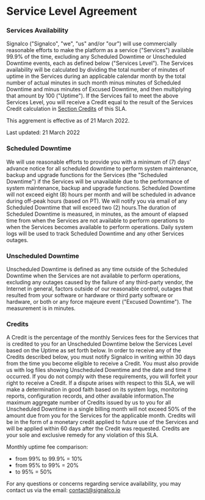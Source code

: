 # Service Level Agreement

### Services Availability

Signalco ("Signalco", "we", "us" and/or "our") will use commercially reasonable 
efforts to make the platform as a service ("Services") available 99.9% of the time,
excluding any Scheduled Downtime or Unscheduled Downtime events, each as defined below 
("Services Level"). The Services availability will be calculated by dividing the total 
number of minutes of uptime in the Services during an applicable calendar month by the 
total number of actual minutes in such month minus minutes of Scheduled Downtime and minus
minutes of Excused Downtime, and then multiplying that amount by 100 ("Uptime"). If the 
Services fail to meet the above Services Level, you will receive a Credit equal to the result 
of the Services Credit calculation in [Section Credits](#credits) of this SLA.

This aggrement is effective as of 21 March 2022.

Last updated: 21 March 2022

### Scheduled Downtime

We will use reasonable efforts to provide you with a minimum of (7) days' advance notice for all 
scheduled downtime to perform system maintenance, backup and upgrade functions for the Services 
(the "Scheduled Downtime") if the Services will be unavailable due to the performance of system maintenance, 
backup and upgrade functions. Scheduled Downtime will not exceed eight (8) hours per month and will be 
scheduled in advance during off-peak hours (based on PT). We will notify you via email of any Scheduled 
Downtime that will exceed two (2) hours.The duration of Scheduled Downtime is measured, in minutes, 
as the amount of elapsed time from when the Services are not available to perform operations to when the 
Services becomes available to perform operations. Daily system logs will be used to track Scheduled Downtime 
and any other Services outages.

### Unscheduled Downtime

Unscheduled Downtime is defined as any time outside of the Scheduled Downtime when the Services are 
not available to perform operations, excluding any outages caused by the failure of any third-party vendor,
the Internet in general, factors outside of our reasonable control, outages that resulted from your software
or hardware or third party software or hardware, or both or any force majeure event ("Excused Downtime"). 
The measurement is in minutes.

### Credits

A Credit is the percentage of the monthly Services fees for the Services that is credited to you for an 
Unscheduled Downtime below the Services Level based on the Uptime as set forth below. In order to receive 
any of the Credits described below, you must notify Signalco in writing within 30 days from the time you become 
eligible to receive a Credit. You must also provide us with log files showing Unscheduled Downtime and the 
date and time it occurred. If you do not comply with these requirements, you will forfeit your right to receive 
a Credit. If a dispute arises with respect to this SLA, we will make a determination in good faith based on 
its system logs, monitoring reports, configuration records, and other available information.The maximum aggregate
number of Credits issued by us to you for all Unscheduled Downtime in a single billing month will not exceed 50% 
of the amount due from you for the Services for the applicable month. Credits will be in the form of a monetary 
credit applied to future use of the Services and will be applied within 60 days after the Credit was requested. 
Credits are your sole and exclusive remedy for any violation of this SLA.

Monthly uptime fee comparison:
- from 99% to 99.9% = 10% 
- from 95% to 99% = 20%
- to 95% = 50%

For any questions or concerns regarding service availability, you may contact us via the email: [contact@signalco.io](mailto:contact@signalco.io)
